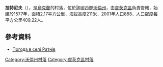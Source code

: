 {{coord|50|40|3|N|25|10|58|E|scale:30000|display=title}}

'''拉特尼夫'''（{{lang-uk|Ратнів}}），是[[烏克蘭|烏克蘭]]的村落，位於該國西部[[沃倫州|沃倫州]]，由[[盧茨克區|盧茨克區]]負責管轄，始建於1577年，面積2.17平方公里，海拔高度211米，2001年人口888，人口密度每平方公里409.22人。

==參考資料==
* [http://weather.in.ua/ua/volynskaja/22142 Погода в селі Ратнів] {{Wayback|url=http://weather.in.ua/ua/volynskaja/22142 |date=20111219114915 }}

[[Category:沃倫州村落|Category:沃倫州村落]]
[[Category:盧茨克區村落|Category:盧茨克區村落]]


{{Volyn-geo-stub}}